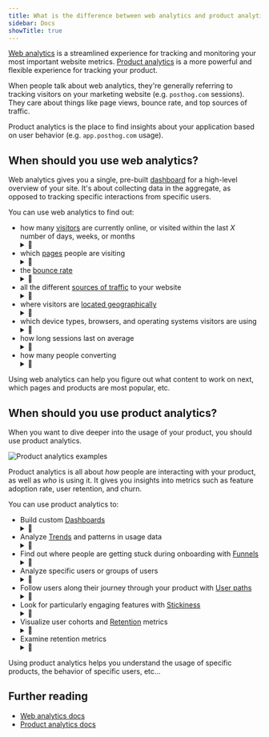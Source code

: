 ```yaml
---
title: What is the difference between web analytics and product analytics?
sidebar: Docs
showTitle: true
---
```



[Web analytics](/web-analytics) is a streamlined experience for tracking and monitoring your most important website metrics. [Product analytics](/product-analytics) is a more powerful and flexible experience for tracking your product.

When people talk about web analytics, they're generally referring to tracking visitors on your marketing website (e.g. `posthog.com` sessions). They care about things like page views, bounce rate, and top sources of traffic.

Product analytics is the place to find insights about your application based on user behavior (e.g. `app.posthog.com` usage).

<ComparisonTable column1="Web analytics" column2="Product analytics">
  <ComparisonRow column1={"One, pre-built"} column2={"Unlimited, customizable"} feature="Dashboards" />
  <ComparisonRow column1={false} column2={true} feature="Custom insights" />
  <ComparisonRow column1={"Pageview, pageleave, conversions"} column2={"Any, custom"} feature="Events" />
  <ComparisonRow column1={"Limited, pre-defined"} column2={"Any, custom"} feature="Properties" />
  <ComparisonRow column1={"Small teams, marketers"} column2={"Engineering, product, data teams"} feature="Built for" />
  <ComparisonRow column1={"At-a-glance view of website traffic"} column2={"Analysis of product usage and user behavior"} feature="Use case" />
</ComparisonTable>

## When should you use web analytics?

Web analytics gives you a single, pre-built [dashboard](/docs/web-analytics/dashboard) for a high-level overview of your site. It's about collecting data in the aggregate, as opposed to tracking specific interactions from specific users.

<ProductScreenshot
    imageLight="https://res.cloudinary.com/dmukukwp6/image/upload/web_analytics_top_light_mode_2024_10_be53cf5325.png"
    imageDark="https://res.cloudinary.com/dmukukwp6/image/upload/web_analytics_top_dark_mode_2024_10_6aa6dc9aeb.png"
    alt="Web analytics dashboard"
    classes="rounded"
/>

You can use web analytics to find out:

- how many [visitors](/docs/web-analytics/dashboard) are currently online, or visited within the last _X_ number of days, weeks, or months <details style="display:inline;"><summary style="padding:0;">👀</summary>Screenshot goes here...</details>
- which [pages](/docs/web-analytics/dashboard#paths) people are visiting <details style="display:inline;"><summary style="padding:0;">👀</summary>Screenshot goes here...</details>
- the [bounce rate](/docs/web-analytics/dashboard#bounce-rate) <details style="display:inline;"><summary style="padding:0;">👀</summary>Screenshot goes here...</details>
- all the different [sources of traffic](/docs/web-analytics/dashboard#referrers-channels-utms) to your website <details style="display:inline;"><summary style="padding:0;">👀</summary>Screenshot goes here...</details>
- where visitors are [located geographically](/docs/web-analytics/dashboard#world-map) <details style="display:inline;"><summary style="padding:0;">👀</summary>Screenshot goes here...</details>
- which device types, browsers, and operating systems visitors are using <details style="display:inline;"><summary style="padding:0;">👀</summary>Screenshot goes here...</details>
- how long sessions last on average <details style="display:inline;"><summary style="padding:0;">👀</summary>Screenshot goes here...</details>
- how many people converting <details style="display:inline;"><summary style="padding:0;">👀</summary>Screenshot goes here...</details>

Using web analytics can help you figure out what content to work on next, which pages and products are most popular, etc.

## When should you use product analytics?

When you want to dive deeper into the usage of your product, you should use product analytics.

![Product analytics examples](https://res.cloudinary.com/dmukukwp6/image/upload/f_webp,h_1080,w_1920,c_fill,g_auto,q_auto/v1/posthog.com/contents/templates/thumbnails/featured/prodcut-analytics?_a=AXAH4nI0)

Product analytics is all about _how_ people are interacting with your product, as well as _who_ is using it. It gives you insights into metrics such as feature adoption rate, user retention, and churn.

You can use product analytics to:

- Build custom [Dashboards](/docs/product-analytics/dashboards) <details style="display:inline;"><summary style="padding:0;">👀</summary>Screenshot goes here...</details>
- Analyze [Trends](/docs/product-analytics/trends/overview) and patterns in usage data <details style="display:inline;"><summary style="padding:0;">👀</summary>Screenshot goes here...</details>
- Find out where people are getting stuck during onboarding with [Funnels](/docs/product-analytics/funnels) <details style="display:inline;"><summary style="padding:0;">👀</summary>Screenshot goes here...</details>
- Analyze specific users or groups of users <details style="display:inline;"><summary style="padding:0;">👀</summary>Screenshot goes here...</details>
- Follow users along their journey through your product with [User paths](/docs/product-analytics/paths) <details style="display:inline;"><summary style="padding:0;">👀</summary>Screenshot goes here...</details>
- Look for particularly engaging features with [Stickiness](/docs/product-analytics/stickiness) <details style="display:inline;"><summary style="padding:0;">👀</summary>Screenshot goes here...</details>
- Visualize user cohorts and [Retention](/docs/product-analytics/retention) metrics <details style="display:inline;"><summary style="padding:0;">👀</summary>Screenshot goes here...</details>
- Examine retention metrics <details style="display:inline;"><summary style="padding:0;">👀</summary>Screenshot goes here...</details>

Using product analytics helps you understand the usage of specific products, the behavior of specific users, etc…

## Further reading

- [Web analytics docs](/docs/web-analytics)
- [Product analytics docs](/docs/product-analytics)

